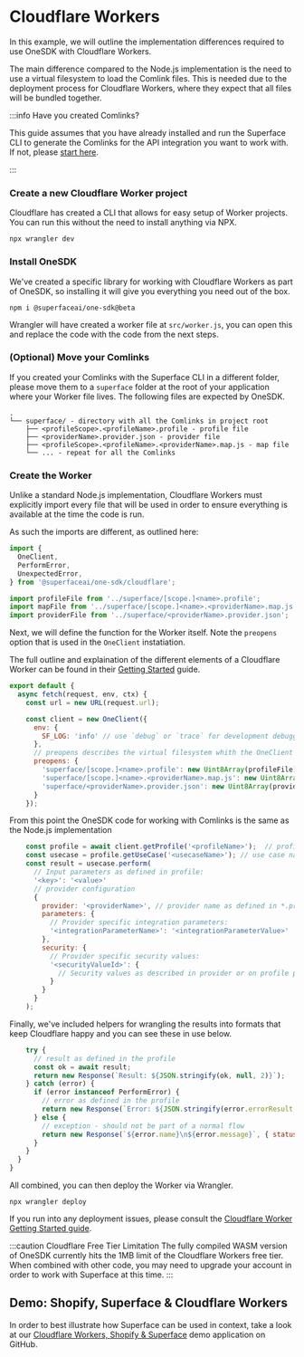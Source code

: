 # Cloudflare Workers

In this example, we will outline the implementation differences required to use OneSDK with Cloudflare Workers.

The main difference compared to the Node.js implementation is the need to use a virtual filesystem to load the Comlink files. This is needed due to the deployment process for Cloudflare Workers, where they expect that all files will be bundled together.

:::info Have you created Comlinks?

This guide assumes that you have already
installed and run the Superface CLI to generate the Comlinks for the API
integration you want to work with. If not, please [start
here](../introduction/quick-start-sdk.mdx).

:::

<div class="count-steps-h3">

### Create a new Cloudflare Worker project

Cloudflare has created a CLI that allows for easy setup of Worker projects. You can run this without the need to install anything via NPX.

```shell
npx wrangler dev
```

### Install OneSDK

We've created a specific library for working with Cloudflare Workers as part of OneSDK, so installing it will give you everything you need out of the box.

```shell
npm i @superfaceai/one-sdk@beta
```

Wrangler will have created a worker file at `src/worker.js`, you can open this and replace the code with the code from the next steps.

### (Optional) Move your Comlinks

If you created your Comlinks with the Superface CLI in a different folder, please move them to a `superface` folder at the root of your application where your Worker file lives. The following files are expected by OneSDK.

```text
.
└── superface/ - directory with all the Comlinks in project root
    ├── <profileScope>.<profileName>.profile - profile file
    ├── <providerName>.provider.json - provider file
    ├── <profileScope>.<profileName>.<providerName>.map.js - map file
    └── ... - repeat for all the Comlinks
```

### Create the Worker

Unlike a standard Node.js implementation, Cloudflare Workers must explicitly import every file that will be used in order to ensure everything is available at the time the code is run.

As such the imports are different, as outlined here:

```js
import {
  OneClient,
  PerformError,
  UnexpectedError,
} from '@superfaceai/one-sdk/cloudflare';

import profileFile from '../superface/[scope.]<name>.profile';
import mapFile from '../superface/[scope.]<name>.<providerName>.map.js';
import providerFile from '../superface/<providerName>.provider.json';
```

Next, we will define the function for the Worker itself. Note the `preopens` option that is used in the `OneClient` instatiation.

The full outline and explaination of the different elements of a Cloudflare Worker can be found in their [Getting Started](https://developers.cloudflare.com/workers/get-started/guide/) guide.

```js {10-14}
export default {
  async fetch(request, env, ctx) {
    const url = new URL(request.url);

    const client = new OneClient({
      env: {
        SF_LOG: 'info' // use `debug` or `trace` for development debugging
      },
      // preopens describes the virtual filesystem whith the OneClient file convention mapped to assets
      preopens: {
        'superface/[scope.]<name>.profile': new Uint8Array(profileFile),
        'superface/[scope.]<name>.<providerName>.map.js': new Uint8Array(mapFile),
        'superface/<providerName>.provider.json': new Uint8Array(providerFile)
      }
    });
```

From this point the OneSDK code for working with Comlinks is the same as the Node.js implementation

```js
    const profile = await client.getProfile('<profileName>');  // profile id as defined in *.profile
    const usecase = profile.getUseCase('<usecaseName>'); // use case name as defined in the profile
    const result = usecase.perform(
      // Input parameters as defined in profile:
      '<key>': '<value>'
      // provider configuration
      {
        provider: '<providerName>', // provider name as defined in *.provider.json
        parameters: {
          // Provider specific integration parameters:
          '<integrationParameterName>': '<integrationParameterValue>'
        },
        security: {
          // Provider specific security values:
          '<securityValueId>': {
            // Security values as described in provider or on profile page
          }
        }
      }
    );
```

Finally, we've included helpers for wrangling the results into formats that keep Cloudflare happy and you can see these in use below.

```js
    try {
      // result as defined in the profile
      const ok = await result;
      return new Response(`Result: ${JSON.stringify(ok, null, 2)}`);
    } catch (error) {
      if (error instanceof PerformError) {
        // error as defined in the profile
        return new Response(`Error: ${JSON.stringify(error.errorResult, null, 2)}`, { status: 400 });
      } else {
        // exception - should not be part of a normal flow
        return new Response(`${error.name}\n${error.message}`, { status: 500 });
      }
    }
  }
}
```

All combined, you can then deploy the Worker via Wrangler.

```shell
npx wrangler deploy
```

If you run into any deployment issues, please consult the [Cloudflare Worker Getting Started guide](https://developers.cloudflare.com/workers/get-started/guide).

</div>

:::caution Cloudflare Free Tier Limitation
The fully compiled WASM version of OneSDK currently hits the 1MB limit of the Cloudflare Workers free tier. When combined with other code, you may need to upgrade your account in order to work with Superface at this time.
:::

## Demo: Shopify, Superface & Cloudflare Workers

In order to best illustrate how Superface can be used in context, take a look at our [Cloudflare Workers, Shopify & Superface](https://github.com/superfaceai/demo-cloudflare-shopify/tree/main) demo application on GitHub.
